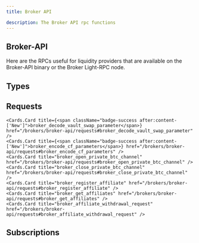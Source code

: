 ```yaml
---
title: Broker API

description: The Broker API rpc functions
---
```



## Broker-API

Here are the RPCs useful for liquidity providers that are available on the Broker-API binary or the Broker Light-RPC node.

## Types

<Cards>
  <Cards.Card title="Assets" href="/brokers/broker-api/types#assets" />
  <Cards.Card title="Chains" href="/brokers/broker-api/types#chains" />
  <Cards.Card title="Addresses" href="/brokers/broker-api/types#addresses" />
  <Cards.Card title="Price" href="/brokers/broker-api/types#price" />
</Cards>

## Requests

<Cards num={2}>
    <Cards.Card title="broker_request_swap_deposit_address" href="/brokers/broker-api/requests#broker_request_swap_deposit_address" />
    <Cards.Card title="broker_get_open_deposit_channels" href="/brokers/broker-api/requests#broker_get_open_deposit_channels" />
    <Cards.Card title="broker_withdraw_fees" href="/brokers/broker-api/requests#broker_withdraw_fees" />
    <Cards.Card title="broker_mark_transaction_for_rejection" href="/brokers/broker-api/requests#broker_mark_transaction_for_rejection" />
    <Cards.Card title="broker_request_swap_parameter_encoding" href="/brokers/broker-api/requests#broker_request_swap_parameter_encoding" />

    <Cards.Card title={<span className="badge-success after:content-['New']">broker_decode_vault_swap_parameter</span>} href="/brokers/broker-api/requests#broker_decode_vault_swap_parameter" />
    <Cards.Card title={<span className="badge-success after:content-['New']">broker_encode_cf_parameters</span>} href="/brokers/broker-api/requests#broker_encode_cf_parameters" />
    <Cards.Card title="broker_open_private_btc_channel" href="/brokers/broker-api/requests#broker_open_private_btc_channel" />
    <Cards.Card title="broker_close_private_btc_channel" href="/brokers/broker-api/requests#broker_close_private_btc_channel" />
    <Cards.Card title="broker_register_affiliate" href="/brokers/broker-api/requests#broker_register_affiliate" />
    <Cards.Card title="broker_get_affiliates" href="/brokers/broker-api/requests#broker_get_affiliates" />
    <Cards.Card title="broker_affiliate_withdrawal_request" href="/brokers/broker-api/requests#broker_affiliate_withdrawal_request" />

</Cards>

## Subscriptions

<Cards num={2}>
  <Cards.Card
    title="broker_subscribe_transaction_screening_events"
    href="/brokers/broker-api/subscriptions#broker_subscribe_transaction_screening_events"
  />
</Cards>
